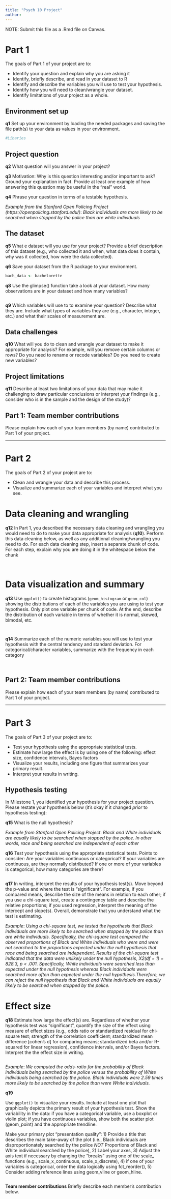 ```yaml
---
title: "Psych 10 Project"
author: 
---
```


NOTE: Submit this file as a .Rmd file on Canvas. 


# Part 1

The goals of Part 1 of your project are to:

* Identify your question and explain why you are asking it
* Identify, briefly describe, and read in your dataset to R
* Identify and describe the variables you will use to test your hypothesis.
* Identify how you will need to clean/wrangle your dataset.
* Identify limitations of your project as a whole. 

## Environment set up 

__q1__ Set up your environment by loading the needed packages and saving the file path(s) to your data as values in your environment.
```r
#Libaries

```

## Project question

__q2__ What question will you answer in your project? 



__q3__ Motivation: Why is this question interesting and/or important to ask? Ground your explanation in fact. Provide at least one example of how answering this question may be useful in the "real" world. 


__q4__ Phrase your question in terms of a testable hypothesis. 

_Example from the Stanford Open Policing Project (https://openpolicing.stanford.edu/)_: _Black individuals are more likely to be searched when stopped by the police than are white individuals_


## The dataset

__q5__ What e dataset will you use for your project? Provide a brief description of this dataset (e.g., who collected it and when, what data does it contain, why was it collected, how were the data collected). 


__q6__ Save your dataset from the R package to your environment.

```r
bach_data <- bachelorette
```

__q8__  Use the glimpse() function take a look at your dataset. How many observations are in your dataset and how many variables? 
```r

```

__q9__ Which variables will use to to examine your question? Describe what they are. Include what types of variables they are (e.g., character, integer, etc.) and what their scales of measurement are. 


## Data challenges

__q10__ What will you do to clean and wrangle your dataset to make it appropriate for analysis? For example, will you remove certain columns or rows? Do you need to rename or recode variables? Do you need to create new variables? 


## Project limitations

__q11__ Describe at least two limitations of your data that may make it challenging to draw particular conclusions or interpret your findings (e.g., consider who is in the sample and the design of the study)?


## Part 1: Team member contributions

Please explain how each of your team members (by name) contributed to Part 1 of your project. 





____________________________________________________________________________________________

# Part 2

The goals of Part 2 of your project are to:

* Clean and wrangle your data and describe this process. 
* Visualize and summarize each of your variables and interpret what you see.  


# Data cleaning and wrangling

__q12__ In Part 1, you described the necessary data cleaning and wrangling you would need to do to make your data appropriate for analysis (__q10__). Perform this data cleaning below, as well as any additional cleaning/wrangling you need to do. For each data cleaning step, insert a separate chunk of code. For each step, explain why you are doing it in the whitespace below the chunk

```r

```

```r

```


# Data visualization and summary 

__q13__ Use `ggplot()` to create histograms (`geom_histogram` or `geom_col`) showing the distributions of each of the variables you are using to test your hypothesis. Only plot one variable per chunk of code. At the end, describe the distribution of each variable in terms of whether it is normal, skewed, bimodal, etc. 

```r

```

```r

```


__q14__ Summarize each of the numeric variables you will use to test your hypothesis with the central tendency and standard deviation. For categorical/character variables, summarize with the frequency in each category 

```r

```

```r

```


## Part 2: Team member contributions

Please explain how each of your team members (by name) contributed to Part 1 of your project. 



____________________________________________________________________________________________



# Part 3

The goals of Part 3 of your project are to:

* Test your hypothesis using the appropriate statistical tests. 
*	Estimate how large the effect is by using one of the following: effect size, confidence intervals, Bayes factors
*	Visualize your results, including one figure that summarizes your primary result. 
*	Interpret your results in writing.


## Hypothesis testing

In Milestone 1, you identified your hypothesis for your project question. Please restate your hypothesis below (it's okay if it changed _prior_ to hypothesis testing):




__q15__ What is the null hypothesis?

_Example from Stanford Open Policing Project_: _Black and White individuals are equally likely to be searched when stopped by the police. In other words, race and being searched are independent of each other_



__q16__ Test your hypothesis using the appropriate statistical tests. Points to consider: Are your variables continuous or categorical? If your variables are continuous, are they normally distributed? If one or more of your variables is categorical, how many categories are there?

```r

```

__q17__ In writing, interpret the results of your hypothesis test(s). Move beyond the p-value and where the test is "significant". For example, if you compared means, describe the size of the means in relation to each other; if you use a chi-square test, create a contingency table and describe the relative proportions; if you used regression, interpret the meaning of the intercept and slope(s). Overall, demonstrate that you understand what the test is estimating. 

_Example_: _Using a chi-square test, we tested the hypothesis that Black individuals are more likely to be searched when stopped by the police than are white individuals. Specifically, the chi-square test compared the observed proportions of Black and White individuals who were and were not searched to the proportions expected under the null hypothesis that race and being searched are independent. Results of the chi-square test indicated that the data were unlikely under the null hypothesis, X2(df = 1) = 828.3, p < .001. Specifically, White individuals were searched less than expected under the null hypothesis whereas Black individuals were searched more often than expected under the null hypothesis.Therefore, we can reject the null hypothesis that Black and White individuals are equally likely to be searched when stopped by the police._ 

# Effect size 

__q18__ Estimate how large the effect(s) are. Regardless of whether your hypothesis test was "significant", quantify the size of the effect using measure of effect sizes (e.g., odds ratio or standardized residual for chi-square test; strength of the correlation coefficient; standardized mean difference [cohen's d] for comparing means; standardized beta and/or R-squared for linear regression), confidence intervals, and/or Bayes factors. Interpret the the effect size in writing. 

```r

```

_Example_: _We computed the odds-ratio for the probability of Black individuals being searched by the police versus the probability of White individuals being searched by the police. Black individuals were 2.59 times more likely to be searched by the police than were White individuals._

__q19__ 

Use `ggplot()` to visualize your results. Include at least one plot that graphically depicts the primary result of your hypothesis test. Show the variability in the data: if you have a categorical variable, use a boxplot or violin plot; if you have continuous variables, show both the scatter plot (geom_point) and the appropriate trendline. 

Make your primary plot "presentation quality": 1) Provide a title that describes the main take-away of the plot (i.e., Black individuals are disproportionately searched by the police _NOT_ Proportions of Black and White individual searched by the police), 2) Label your axes, 3) Adjust the axis text if necessary by changing the "breaks" using one of the scale_ functions (e.g., scale_x_continuous, scale_x_discrete), 4) if one of your variables is categorical, order the data logically using fct_reorder(), 5) Consider adding reference lines using geom_vline or geom_hline. 

```r

```


__Team member contributions__ Briefly describe each member's contribution below. 



